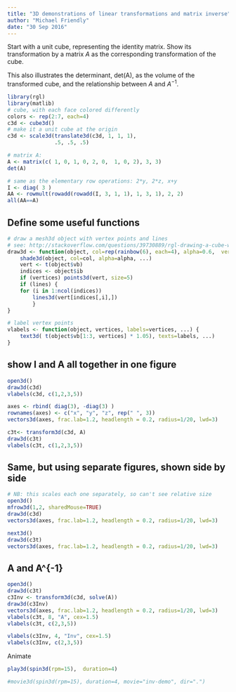 ```yaml
---
title: "3D demonstrations of linear transformations and matrix inverse"
author: "Michael Friendly"
date: "30 Sep 2016"
---
```

Start with a unit cube, representing the identity matrix. Show its transformation
by a matrix $A$ as the corresponding transformation of the cube.

This also illustrates the determinant, det(A), as the volume of the transformed
cube, and the relationship between $A$ and $A^{-1}$.

```r
library(rgl)
library(matlib)
# cube, with each face colored differently
colors <- rep(2:7, each=4)
c3d <- cube3d()
# make it a unit cube at the origin
c3d <- scale3d(translate3d(c3d, 1, 1, 1),
               .5, .5, .5)

# matrix A: 
A <- matrix(c( 1, 0, 1, 0, 2, 0,  1, 0, 2), 3, 3)
det(A)

# same as the elementary row operations: 2*y, 2*z, x+y
I <- diag( 3 )
AA <- rowmult(rowadd(rowadd(I, 3, 1, 1), 1, 3, 1), 2, 2)
all(AA==A)
```

## Define some useful functions

```r
# draw a mesh3d object with vertex points and lines
# see: http://stackoverflow.com/questions/39730889/rgl-drawing-a-cube-with-colored-faces-vertex-points-and-lines
draw3d <- function(object, col=rep(rainbow(6), each=4), alpha=0.6,  vertices=TRUE, lines=TRUE, ...) {
	shade3d(object, col=col, alpha=alpha, ...)
	vert <- t(object$vb)
	indices <- object$ib
	if (vertices) points3d(vert, size=5)
	if (lines) {
	for (i in 1:ncol(indices))
		lines3d(vert[indices[,i],])
		}
}

# label vertex points
vlabels <- function(object, vertices, labels=vertices, ...) {
	text3d( t(object$vb[1:3, vertices] * 1.05), texts=labels, ...)
}
```

## show I and A all together in one figure

```r
open3d()
draw3d(c3d)
vlabels(c3d, c(1,2,3,5))

axes <- rbind( diag(3), -diag(3) )
rownames(axes) <- c("x", "y", "z", rep(" ", 3))
vectors3d(axes, frac.lab=1.2, headlength = 0.2, radius=1/20, lwd=3)

c3t<- transform3d(c3d, A) 
draw3d(c3t)
vlabels(c3t, c(1,2,3,5))
```

## Same, but using separate figures, shown side by side

```r
# NB: this scales each one separately, so can't see relative size
open3d()
mfrow3d(1,2, sharedMouse=TRUE)
draw3d(c3d)
vectors3d(axes, frac.lab=1.2, headlength = 0.2, radius=1/20, lwd=3)

next3d()	
draw3d(c3t)
vectors3d(axes, frac.lab=1.2, headlength = 0.2, radius=1/20, lwd=3)
```

## A and A^{-1}

```r
open3d()
draw3d(c3t)
c3Inv <- transform3d(c3d, solve(A))
draw3d(c3Inv)
vectors3d(axes, frac.lab=1.2, headlength = 0.2, radius=1/20, lwd=3)
vlabels(c3t, 8, "A", cex=1.5)
vlabels(c3t, c(2,3,5))

vlabels(c3Inv, 4, "Inv", cex=1.5)
vlabels(c3Inv, c(2,3,5))
```

Animate

```r
play3d(spin3d(rpm=15),  duration=4)

#movie3d(spin3d(rpm=15), duration=4, movie="inv-demo", dir=".")
```

